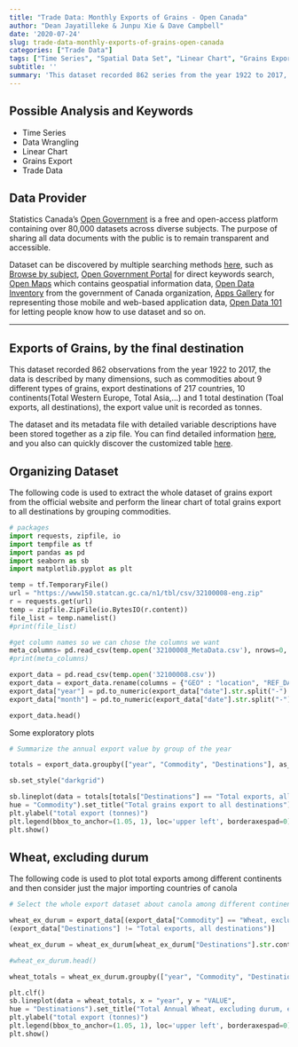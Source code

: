 ---
title: "Trade Data: Monthly Exports of Grains - Open Canada"
author: "Dean Jayatilleke & Junpu Xie & Dave Campbell"
date: '2020-07-24'
slug: trade-data-monthly-exports-of-grains-open-canada
categories: ["Trade Data"]
tags: ["Time Series", "Spatial Data Set", "Linear Chart", "Grains Export", "Trade Data", "Data Wrangling"]
subtitle: ''
summary: 'This dataset recorded 862 series from the year 1922 to 2017, the data is described by many dimensions, such as commodities about 9 different types of grains, export destinations which consist of 217 countries, 10 continents(Total Western Europe, Total Asia,…) and 1 total destination(Toal exports, all destinations), the export value unit is recorded as tonnes.'
---

## Possible Analysis and Keywords

- Time Series
- Data Wrangling
- Linear Chart
- Grains Export
- Trade Data

## Data Provider

Statistics Canada's [Open Government](https://open.canada.ca/en) is a free and open-access platform  containing over 80,000 datasets across diverse subjects. The purpose of sharing all data documents with the public is to remain transparent and accessible. 

Dataset can be discovered by multiple searching methods [here](https://open.canada.ca/en/open-data), such as [Browse by subject](https://open.canada.ca/en/open-data), [Open Government Portal](https://search.open.canada.ca/en/od/?sort=last_modified_tdt%20desc&page=1&search_text=&od-search-portal=Open%20Data&_ga=2.198521263.1872662645.1597195650-535176367.1594143568) for direct keywords search, [Open Maps](https://open.canada.ca/en/open-map) which contains geospatial information data, [Open Data Inventory](https://open.canada.ca/en/search/inventory) from the government of Canada organization, [Apps Gallery](https://open.canada.ca/en/apps) for representing those mobile and web-based application data, [Open Data 101](https://open.canada.ca/en/open-data-principles) for letting people know how to use dataset and so on.

***

## Exports of Grains, by the final destination

This dataset recorded 862 observations from the year 1922 to 2017, the data is described by many dimensions, such as commodities about 9 different types of grains, export destinations of 217 countries, 10 continents(Total Western Europe, Total Asia,…) and 1 total destination (Toal exports, all destinations), the export value unit is recorded as tonnes.

The dataset and its metadata file with detailed variable descriptions have been stored together as a zip file. You can find detailed information [here](https://open.canada.ca/data/en/dataset/33a5e534-b62a-45b7-b36c-ddc16d53f6a0), and you also can quickly discover the customized table [here](https://www150.statcan.gc.ca/t1/tbl1/en/tv.action?pid=3210000801).

## Organizing Dataset

The following code is used to extract the whole dataset of grains export from the official website and perform the linear chart of total grains export to all destinations by grouping commodities.

```{python dataset}

# packages
import requests, zipfile, io
import tempfile as tf
import pandas as pd
import seaborn as sb
import matplotlib.pyplot as plt

temp = tf.TemporaryFile()
url = "https://www150.statcan.gc.ca/n1/tbl/csv/32100008-eng.zip"
r = requests.get(url)
temp = zipfile.ZipFile(io.BytesIO(r.content))
file_list = temp.namelist()
#print(file_list)

#get column names so we can chose the columns we want
meta_columns= pd.read_csv(temp.open('32100008_MetaData.csv'), nrows=0, skiprows = 8).columns.tolist()
#print(meta_columns)

export_data = pd.read_csv(temp.open('32100008.csv'))
export_data = export_data.rename(columns = {"GEO" : "location", "REF_DATE" : "date"})
export_data["year"] = pd.to_numeric(export_data["date"].str.split("-").str[0])
export_data["month"] = pd.to_numeric(export_data["date"].str.split("-").str[1])

export_data.head()

```

Some exploratory plots 

```{python}
# Summarize the annual export value by group of the year

totals = export_data.groupby(["year", "Commodity", "Destinations"], as_index=False)['VALUE'].sum()

sb.set_style("darkgrid")

sb.lineplot(data = totals[totals["Destinations"] == "Total exports, all destinations"], x = "year", y = "VALUE",
hue = "Commodity").set_title("Total grains export to all destinations")
plt.ylabel("total export (tonnes)")
plt.legend(bbox_to_anchor=(1.05, 1), loc='upper left', borderaxespad=0)
plt.show()
```

## Wheat, excluding durum

The following code is used to plot total exports among different continents and then consider just the major importing countries of canola

```{python graph, warning = FALSE}

# Select the whole export dataset about canola among different continents

wheat_ex_durum = export_data[(export_data["Commodity"] == "Wheat, excluding durum") &
(export_data["Destinations"] != "Total exports, all destinations")]

wheat_ex_durum = wheat_ex_durum[wheat_ex_durum["Destinations"].str.contains("Total")]

#wheat_ex_durum.head()

wheat_totals = wheat_ex_durum.groupby(["year", "Commodity", "Destinations"], as_index=False)['VALUE'].sum()

plt.clf()
sb.lineplot(data = wheat_totals, x = "year", y = "VALUE",
hue = "Destinations").set_title("Total Annual Wheat, excluding durum, export among different continents")
plt.ylabel("total export (tonnes)")
plt.legend(bbox_to_anchor=(1.05, 1), loc='upper left', borderaxespad=0)
plt.show()

```